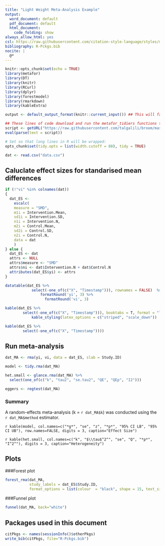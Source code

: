 ```yaml
---
title: "Light Weight Meta-Analysis Example"
output:
  word_document: default
  pdf_document: default
  html_document:
    code_folding: show
always_allow_html: yes
csl: https://raw.githubusercontent.com/citation-style-language/styles/master/apa.csl
bibliography: R-Pckgs.bib
nocite: |
  @*
---
```

```r
knitr::opts_chunk$set(echo = TRUE)
library(metafor)
library(DT)
library(knitr)
library(RCurl)
library(dplyr)
library(forestmodel)
library(rmarkdown)
library(kableExtra)

output <- default_output_format(knitr::current_input()) ## This will fail if run manually. Don't worry!

## These lines of code download and run the metafor_tidiers functions that implement broom type tidy data functions for rma objects
script <- getURL("https://raw.githubusercontent.com/talgalili/broom/master/R/metafor_tidiers.R", ssl.verifypeer = FALSE)
eval(parse(text = script))

# Set so that long lines in R will be wrapped:
opts_chunk$set(tidy.opts = list(width.cutoff = 80), tidy = TRUE)

```

```r
dat <- read.csv("data.csv")
```

## Caluclate effect sizes for standarised mean differences
```r
if (!"vi" %in% colnames(dat))
{
  dat_ES <-
    escalc(
    measure = "SMD",
    m1i = Intervention.Mean,
    sd1i = Intervention.SD,
    n1i = Intervention.N,
    m2i = Control.Mean,
    sd2i = Control.SD,
    n2i = Control.N,
    data = dat
    )
} else {
  dat_ES <- dat
  attrs <- NULL
  attrs$measure <- "SMD"
  attrs$ni <- dat$Intervention.N + dat$Control.N
  attributes(dat_ES$yi) <- attrs
}

```

```r
datatable(dat_ES %>% 
            select(-one_of(c("X", "Timestamp"))), rownames = FALSE)  %>% 
                formatRound('yi', 3) %>% 
                  formatRound('vi', 3)
```

```r
kable(dat_ES %>% 
        select(-one_of(c("X", "Timestamp"))), booktabs = T, format = "latex") %>%
            kable_styling(latex_options = c("striped", "scale_down"))

```

```r
kable(dat_ES %>% 
        select(-one_of(c("X", "Timestamp"))))
```



## Run meta-analysis
```r
dat_MA <- rma(yi, vi, data = dat_ES, slab = Study.ID)

model <- tidy.rma(dat_MA)

het.small <- glance.rma(dat_MA) %>% 
  select(one_of(c("k", "tau2", "se.tau2", "QE", "QEp", "I2")))

eggers <- regtest(dat_MA)
```
### Summary

A random-effects meta-analysis (k = `r dat_MA$k`) was conducted using the `r dat_MA$method` estimator.

`r kable(model, col.names=c("*g*", "se", "z", "*p*", "95% CI LB", "95% CI UB"), row.names=FALSE, digits = 3, caption="Effect Size")`

`r kable(het.small, col.names=c("k", "$\\tau$^2^", "se", "Q", "*p*", "I^2^"), digits = 3, caption="Heterogeneity")`

## Plots
###Forest plot
```r
forest_rma(dat_MA, 
           study_labels = dat_ES$Study.ID, 
           format_options = list(colour  = "black", shape = 15, text_size = 4, banded = TRUE))
```

###Funnel plot
```r
funnel(dat_MA, back="white")

```

## Packages used in this document
```r
citPkgs <- names(sessionInfo()$otherPkgs)
write_bib(citPkgs, file="R-Pckgs.bib")
```